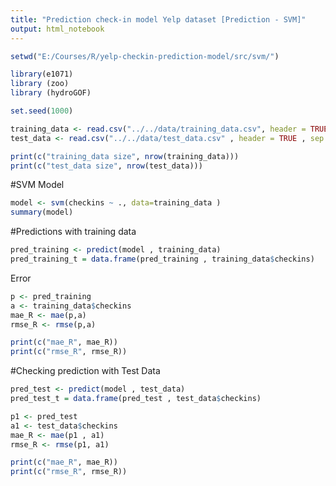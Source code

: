 ```yaml
---
title: "Prediction check-in model Yelp dataset [Prediction - SVM]"
output: html_notebook
---
```


```r
setwd("E:/Courses/R/yelp-checkin-prediction-model/src/svm/")
```

```r
library(e1071)
library (zoo)
library (hydroGOF)

set.seed(1000)
```

```r
training_data <- read.csv("../../data/training_data.csv", header = TRUE , sep = ",")
test_data <- read.csv("../../data/test_data.csv" , header = TRUE , sep = ",")
```

```r
print(c("training_data size", nrow(training_data)))
print(c("test_data size", nrow(test_data)))
```

#SVM Model

```r
model <- svm(checkins ~ ., data=training_data )
summary(model)
```

#Predictions with training data
```r
pred_training <- predict(model , training_data)
pred_training_t = data.frame(pred_training , training_data$checkins)
```
Error
```r
p <- pred_training
a <- training_data$checkins
mae_R <- mae(p,a)
rmse_R <- rmse(p,a)

print(c("mae_R", mae_R))
print(c("rmse_R", rmse_R))

```


#Checking prediction with Test Data
```r
pred_test <- predict(model , test_data)
pred_test_t = data.frame(pred_test , test_data$checkins)
```

```r
p1 <- pred_test
a1 <- test_data$checkins
mae_R <- mae(p1 , a1)
rmse_R <- rmse(p1, a1)

print(c("mae_R", mae_R))
print(c("rmse_R", rmse_R))
```


